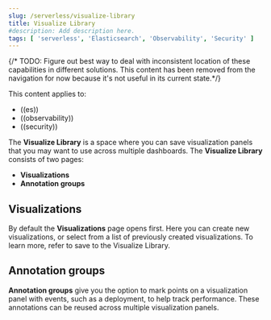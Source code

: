 ```yaml
---
slug: /serverless/visualize-library
title: Visualize Library
#description: Add description here.
tags: [ 'serverless', 'Elasticsearch', 'Observability', 'Security' ]
---
```


{/* TODO: Figure out best way to deal with inconsistent location of these capabilities in different solutions.
This content has been removed from the navigation for now because it's not useful in its current state.*/}


This content applies to:

- ((es))
- ((observability))
- ((security))

The **Visualize Library** is a space where you can save visualization panels that you may want to use across multiple dashboards. The **Visualize Library** consists of two pages:

* **Visualizations**
* **Annotation groups**

## Visualizations

By default the **Visualizations** page opens first. Here you can create new visualizations, or select from a list of previously created visualizations. To learn more, refer to <DocLink slug="/serverless/elasticsearch/explore-your-data-visualizations" section="save-to-the-visualize-library">save to the Visualize Library</DocLink>.

## Annotation groups

**Annotation groups** give you the option to mark points on a visualization panel with events, such as a deployment, to help track performance. These annotations can be reused across multiple visualization panels.